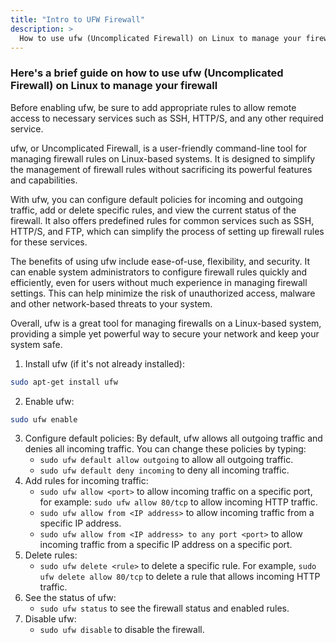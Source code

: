 ```yaml
---
title: "Intro to UFW Firewall"
description: >
  How to use ufw (Uncomplicated Firewall) on Linux to manage your firewall
---
```


### Here's a brief guide on how to use **ufw** (Uncomplicated Firewall) on Linux to manage your firewall

Before enabling ufw, be sure to add appropriate rules to allow remote access to necessary services such as SSH, HTTP/S, and any other required service.

ufw, or Uncomplicated Firewall, is a user-friendly command-line tool for managing firewall rules on Linux-based systems. It is designed to simplify the management of firewall rules without sacrificing its powerful features and capabilities.

With ufw, you can configure default policies for incoming and outgoing traffic, add or delete specific rules, and view the current status of the firewall. It also offers predefined rules for common services such as SSH, HTTP/S, and FTP, which can simplify the process of setting up firewall rules for these services.

The benefits of using ufw include ease-of-use, flexibility, and security. It can enable system administrators to configure firewall rules quickly and efficiently, even for users without much experience in managing firewall settings. This can help minimize the risk of unauthorized access, malware and other network-based threats to your system.

Overall, ufw is a great tool for managing firewalls on a Linux-based system, providing a simple yet powerful way to secure your network and keep your system safe.

1.  Install ufw (if it's not already installed): 
```bash
sudo apt-get install ufw
```
2.  Enable ufw: 
```bash
sudo ufw enable
```
3.  Configure default policies: By default, ufw allows all outgoing traffic and denies all incoming traffic. You can change these policies by typing:
    *   `sudo ufw default allow outgoing` to allow all outgoing traffic.
    *   `sudo ufw default deny incoming` to deny all incoming traffic.
4.  Add rules for incoming traffic:
    *   `sudo ufw allow <port>` to allow incoming traffic on a specific port, for example: `sudo ufw allow 80/tcp` to allow incoming HTTP traffic.
    *   `sudo ufw allow from <IP address>` to allow incoming traffic from a specific IP address.
    *   `sudo ufw allow from <IP address> to any port <port>` to allow incoming traffic from a specific IP address on a specific port.
5.  Delete rules:
    *   `sudo ufw delete <rule>` to delete a specific rule. For example, `sudo ufw delete allow 80/tcp` to delete a rule that allows incoming HTTP traffic.
6.  See the status of ufw:
    *   `sudo ufw status` to see the firewall status and enabled rules.
7.  Disable ufw:
    *   `sudo ufw disable` to disable the firewall.